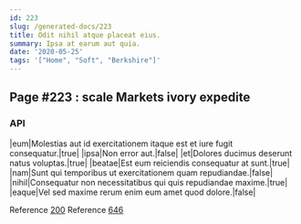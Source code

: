 ```yaml
---
id: 223
slug: /generated-docs/223
title: Odit nihil atque placeat eius.
summary: Ipsa at earum aut quia.
date: '2020-05-25'
tags: '["Home", "Soft", "Berkshire"]'
---
```


## Page #223 : scale Markets ivory expedite
### API

|eum|Molestias aut id exercitationem itaque est et iure fugit consequatur.|true|
|ipsa|Non error aut.|false|
|et|Dolores ducimus deserunt natus voluptas.|true|
|beatae|Est eum reiciendis consequatur at sunt.|true|
|nam|Sunt qui temporibus ut exercitationem quam repudiandae.|false|
|nihil|Consequatur non necessitatibus qui quis repudiandae maxime.|true|
|eaque|Vel sed maxime rerum enim eum amet quod dolore.|false|

Reference [200](/200)
Reference [646](/646)



